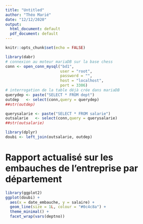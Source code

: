 ```yaml
---
title: "Untitled"
author: "Théo Marié"
date: "12/12/2020"
output:
  html_document: default
  pdf_document: default
---
```


```r
knitr::opts_chunk$set(echo = FALSE)
```

```r
library(dabr)
# connexion au moteur mariaDB sur la base chess
conn <- open_conn_mysql("bd1",
                        user = "root",
                        password = "",
                        host = "localhost",
                        port = 3306)
# interrogation de la table déjà crée dans mariaDB
querydep <- paste("SELECT * FROM dept")
outdep   <- select(conn,query = querydep)
##str(outdep)

querysalarie <- paste("SELECT * FROM salarie")
outsalarie   <- select(conn,query = querysalarie)
##str(outsalarie)

library(dplyr)
doubi <- left_join(outsalarie, outdep)

```


# Rapport actualisé sur les embauches de l'entreprise par département


```r
library(ggplot2)
ggplot(doubi) +
  aes(x = date_embauche, y = salaire) +
  geom_line(size = 1L, colour = "#0c4c8a") +
  theme_minimal() +
  facet_wrap(vars(deptno))

```



